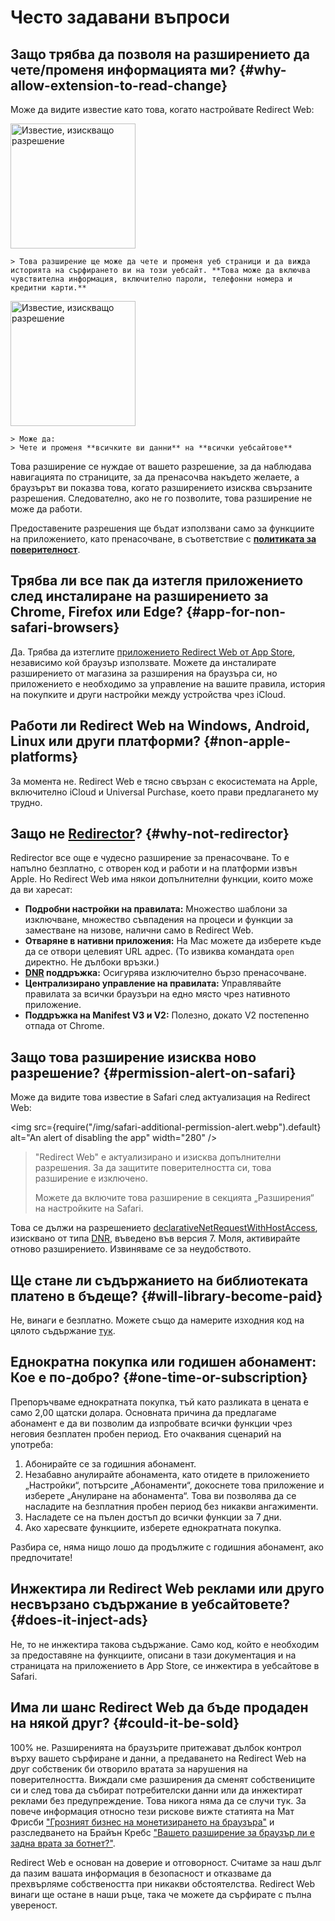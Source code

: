 
# Често задавани въпроси

## Защо трябва да позволя на разширението да чете/променя информацията ми? {#why-allow-extension-to-read-change}

Може да видите известие като това, когато настройвате Redirect Web:

<IfBrowserStore stores='appStore'>
    <Image src={PermissionAlertSafari} alt="Известие, изискващо разрешение" width="200" margin="0 0 16px 0" hasShadow={true} />

    > Това разширение ще може да чете и променя уеб страници и да вижда историята на сърфирането ви на този уебсайт. **Това може да включва чувствителна информация, включително пароли, телефонни номера и кредитни карти.**
</IfBrowserStore>

<IfBrowserStore stores='appStore' includes={false}>
    <Image src={PermissionAlertChrome} alt="Известие, изискващо разрешение" height="200" hasRoundedCorners={true} hasShadow={true} margin="0 0 16px 0" />

    > Може да:  
    > Чете и променя **всичките ви данни** на **всички уебсайтове**
</IfBrowserStore>

Това разширение се нуждае от вашето разрешение, за да наблюдава навигацията по страниците, за да пренасочва накъдето желаете, а браузърът ви показва това, когато разширението изисква свързаните разрешения. Следователно, ако не го позволите, това разширение не може да работи.

Предоставените разрешения ще бъдат използвани само за функциите на приложението, като пренасочване, в съответствие с **[политиката за поверителност](./privacy-policy)**.

## Трябва ли все пак да изтегля приложението след инсталиране на разширението за Chrome, Firefox или Edge? {#app-for-non-safari-browsers}

Да. Трябва да изтеглите [приложението Redirect Web от App Store](https://apps.apple.com/app/id1571283503), независимо кой браузър използвате. Можете да инсталирате разширението от магазина за разширения на браузъра си, но приложението е необходимо за управление на вашите правила, история на покупките и други настройки между устройства чрез iCloud.

## Работи ли Redirect Web на Windows, Android, Linux или други платформи? {#non-apple-platforms}

За момента не. Redirect Web е тясно свързан с екосистемата на Apple, включително iCloud и Universal Purchase, което прави предлагането му трудно.

## Защо не [Redirector](https://github.com/einaregilsson/Redirector)? {#why-not-redirector}

Redirector все още е чудесно разширение за пренасочване. То е напълно безплатно, с отворен код и работи и на платформи извън Apple. Но Redirect Web има някои допълнителни функции, които може да ви харесат:

*   **Подробни настройки на правилата:** Множество шаблони за изключване, множество съвпадения на процеси и функции за заместване на низове, налични само в Redirect Web.
*   **Отваряне в нативни приложения:** На Mac можете да изберете къде да се отвори целевият URL адрес. (То извиква командата `open` директно. Не дълбоки връзки.)
*   **[DNR](https://blog.mozilla.org/addons/2023/05/17/declarativenetrequest-available-in-firefox/) поддръжка:** Осигурява изключително бързо пренасочване.
*   **Централизирано управление на правилата:** Управлявайте правилата за всички браузъри на едно място чрез нативното приложение.
*   **Поддръжка на Manifest V3 и V2:** Полезно, докато V2 постепенно отпада от Chrome.

## Защо това разширение изисква ново разрешение? {#permission-alert-on-safari}

Може да видите това известие в Safari след актуализация на Redirect Web:

<img src={require("/img/safari-additional-permission-alert.webp").default} alt="An alert of disabling the app" width="280" />

> "Redirect Web" е актуализирано и изисква допълнителни разрешения. За да защитите поверителността си, това разширение е изключено.
>
> Можете да включите това разширение в секцията „Разширения“ на настройките на Safari.

Това се дължи на разрешението [declarativeNetRequestWithHostAccess](https://developer.apple.com/documentation/safariservices/safari_web_extensions/blocking_content_with_your_safari_web_extension), изисквано от типа [DNR](./rule-settings#type), въведено във версия 7. Моля, активирайте отново разширението. Извиняваме се за неудобството.

## Ще стане ли съдържанието на библиотеката платено в бъдеще? {#will-library-become-paid}

Не, винаги е безплатно. Можете също да намерите изходния код на цялото съдържание [тук](https://github.com/mshibanami/redirect-web/tree/main/library).

## Еднократна покупка или годишен абонамент: Кое е по-добро? {#one-time-or-subscription}

Препоръчваме еднократната покупка, тъй като разликата в цената е само 2,00 щатски долара.
Основната причина да предлагаме абонамент е да ви позволим да изпробвате всички функции чрез неговия безплатен пробен период. Ето очаквания сценарий на употреба:

1.  Абонирайте се за годишния абонамент.
2.  Незабавно анулирайте абонамента, като отидете в приложението „Настройки“, потърсите „Абонаменти“, докоснете това приложение и изберете „Анулиране на абонамента“. Това ви позволява да се насладите на безплатния пробен период без никакви ангажименти.
3.  Насладете се на пълен достъп до всички функции за 7 дни.
4.  Ако харесвате функциите, изберете еднократната покупка.

Разбира се, няма нищо лошо да продължите с годишния абонамент, ако предпочитате!

## Инжектира ли Redirect Web реклами или друго несвързано съдържание в уебсайтовете? {#does-it-inject-ads}

Не, то не инжектира такова съдържание. Само код, който е необходим за предоставяне на функциите, описани в тази документация и на страницата на приложението в App Store, се инжектира в уебсайтове в Safari.

## Има ли шанс Redirect Web да бъде продаден на някой друг? {#could-it-be-sold}

100% не. Разширенията на браузърите притежават дълбок контрол върху вашето сърфиране и данни, а предаването на Redirect Web на друг собственик би отворило вратата за нарушения на поверителността. Виждали сме разширения да сменят собствениците си и след това да събират потребителски данни или да инжектират реклами без предупреждение. Това никога няма да се случи тук. За повече информация относно тези рискове вижте статията на Мат Фрисби ["Грозният бизнес на монетизирането на браузъра"](https://mattfrisbie.substack.com/p/the-ugly-business-of-monetizing-browser) и разследването на Брайън Кребс ["Вашето разширение за браузър ли е задна врата за ботнет?"](https://krebsonsecurity.com/2021/03/is-your-browser-extension-a-botnet-backdoor/).

Redirect Web е основан на доверие и отговорност. Считаме за наш дълг да пазим вашата информация в безопасност и отказваме да прехвърляме собствеността при никакви обстоятелства. Redirect Web винаги ще остане в наши ръце, така че можете да сърфирате с пълна увереност.